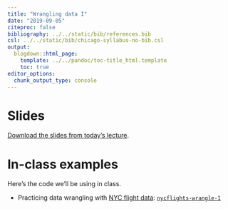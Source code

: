 ```yaml
---
title: "Wrangling data I"
date: "2019-09-05"
citeproc: false
bibliography: ../../static/bib/references.bib
csl: ../../static/bib/chicago-syllabus-no-bib.csl
output:
  blogdown::html_page:
    template: ../../pandoc/toc-title_html.template
    toc: true
editor_options: 
  chunk_output_type: console
---
```


# Slides


[Download the slides from today's lecture](/images//slides/05-wrangle1.pdf).


# In-class examples

Here's the code we'll be using in class. 

- Practicing data wrangling with [NYC flight data](https://github.com/hadley/nycflights13): [<i class="fas fa-file-archive"></i> `nycflights-wrangle-1`](/files/nycflights-wrangle-1.R)


